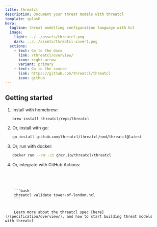```yaml
---
title: threatcl
description: Document your threat models with threatcl
template: splash
hero:
  tagline: threat modelling configuration language with hcl
  image:
    light: ../../assets/threatcl.png
    dark: ../../assets/threatcl-invert.png
  actions:
    - text: Go to the docs
      link: /threatcl/overview/
      icon: right-arrow
      variant: primary
    - text: Go to the source
      link: https://github.com/threatcl/threatcl
      icon: github
---
```



## Getting started

<Card title="Install threatcl" icon="star">
  <Steps>

1. Install with homebrew:

   ```bash
   brew install threatcl/repo/threatcl
   ```

2. Or, install with go:

   ```bash
   go install github.com/threatcl/threatcl/cmd/threatcl@latest
   ```

3. Or, run with docker:

   ```bash
   docker run --rm -it ghcr.io/threatcl/threatcl
   ```

4. Or, integrate with GitHub Actions:

	<LinkCard title="github.com/threatcl/threatcl-action" icon="github" description="Learn more here" href="https://github.com/threatcl/threatcl-action" />
  </Steps>
</Card>
	<Card title="Document your threat model" icon="seti:default">
    <Code code={importedHcl} lang="hcl" title="tower-of-london.hcl" />
	</Card>
<CardGrid>
	<Card title="Validate your threat model" icon="approve-check">
    ```bash
    threatcl validate tower-of-london.hcl
    ```
	</Card>
	<Card title="Learn more" icon="document">
    Learn more about the threatcl spec [here](/specification/overview/), and how to start building threat models with threatcl
	</Card>
</CardGrid>
